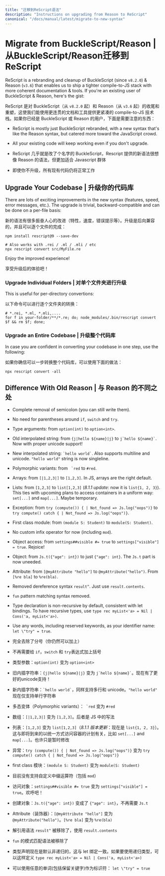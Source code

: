 ```yaml
---
title: "迁移到ReScript语法"
description: "Instructions on upgrading from Reason to ReScript"
canonical: "/docs/manual/latest/migrate-to-new-syntax"
---
```


# Migrate from BuckleScript/Reason | 从BuckleScript/Reason迁移到ReScript

ReScript is a rebranding and cleanup of BuckleScript (since `v8.2.0`) & Reason (`v3.6`) that enables us to ship a tighter compile-to-JS stack with more coherent documentation & tools. If you're an existing user of BuckleScript & Reason, here's the gist:

ReScript 是对 BuckleScript（从 `v8.2.0` 起）和 Reason（从 `v3.6` 起）的收尾和重塑，这使我们能使用更连贯的文档和工具提供更紧凑的 compile-to-JS 技术栈。如果你已经是 BuckleScript 或 Reason 的用户，下面是需要注意的东西：

- ReScript is mostly just BuckleScript rebranded, with a new syntax that's like the Reason syntax, but catered more toward the JavaScript crowd.
- All your existing code will keep working even if you don't upgrade.

- ReScript 几乎就是改了个名字的 BuckleScript，Rescript 提供的新语法很想像 Reason 的语法，但更加适合 Javascript 群体
- 即使你不升级，所有现有代码仍将正常工作


## Upgrade Your Codebase | 升级你的代码库

There are lots of exciting improvements in the new syntax (features, speed, error messages, etc.). The upgrade is trivial, backward-compatible and can be done on a per-file basis:

新的语法有很多振奋人心的改进（特性，速度，错误提示等）。升级是后向兼容的，并且可以逐个文件的完成：

```
npm install rescript@9 --save-dev

# Also works with .rei / .ml / .mli / etc
npx rescript convert src/MyFile.re
```

Enjoy the improved experience!

享受升级后的体验吧！

### Upgrade Individual Folders | 对单个文件夹进行升级

This is useful for per-directory convertions:

以下命令可以进行逐个文件夹的转换：

```console
# *.rei, *.ml, *.mli,....
for f in your-folder/**/*.re; do; node_modules/.bin/rescript convert $f && rm $f; done;
```

### Upgrade an Entire Codebase | 升级整个代码库

In case you are confident in converting your codebase in one step, use the following:

如果你确信可以一步转换整个代码库，可以使用下面的做法：

```
npx rescript convert -all
```

## Difference With Old Reason | 与 Reason 的不同之处

- Complete removal of semicolon (you can still write them).
- No need for parentheses around `if`, `switch` and `try`.
- Type arguments: from `option(int)` to `option<int>`.
- Old interpolated string: from `{j|hello ${name}|j}` to `` j`hello ${name}` ``. Now with proper unicode support!
- New interpolated string: `` `hello world` ``. Also supports multiline and unicode. `"hello world"` string is now singleline.
- Polymorphic variants: from `` `red`` to `#red`.
- Arrays: from `[|1,2,3|]` to `[1,2,3]`. In JS, arrays are the right default.
- Lists: from `[1,2,3]` to `list[1,2,3]` (_8.1.1 update_: now it is `list{1, 2, 3}`). This ties with upcoming plans to access containers in a uniform way: `set[...]` and `map[...]`. Maybe temporary.
- Exception: from `try (compute()) { | Not_found => Js.log("oops")}` to `try compute() catch { | Not_found => Js.log("oops")}`.
- First class module: from `(module S: Student)` to `module(S: Student)`.
- No custom infix operator for now (including `mod`).
- Object access: from `settings##visible #= true` to `settings["visible"] = true`. Rejoice!
- Object: from `Js.t({"age": int})` to just `{"age": int}`. The `Js.t` part is now uneeded.
- Attribute: from `[@myAttribute "hello"]` to `@myAttribute("hello")`. From `[%re bla]` to `%re(bla)`.
- Removed dereference syntax `result^`. Just use `result.contents`.
- `fun` pattern matching syntax removed.
- Type declaration is non-recursive by default, consistent with let bindings. To have recursive types, use `type rec myList<'a> = Nil | Cons('a, myList<'a>)`.
- Use any words, including reserved keywords, as your identifier name: `let \"try" = true`.


- 完全去除了分号（你仍然可以加上）
- 不再需要给 `if`，`switch` 和 `try`表达式加上括号
- 类型参数：`option(int)` 变为 `option<int>`
- 旧内插字符串：`{j|hello ${name}|j}` 变为 `` j`hello ${name}` ``。现在有了更好的unicode支持！
- 新内插字符串：`` `hello world` ``，同样支持多行和 unicode。`"hello world"` 现在仅支持单行字符串
- 多态变体（Polymorphic variants）：`` `red`` 变为 `#red`
- 数组：`[|1,2,3|]` 变为 `[1,2,3]`。后者是 JS 中的写法
- 列表：`[1,2,3]` 变为 `list[1,2,3]`（_8.1.1 版本更新_：现在是 `list{1, 2, 3}`）。这与即将到来的以统一方式访问容器的计划有关，比如 `set[...]` and `map[...]`。也许只是暂时修改
- 异常：`try (compute()) { | Not_found => Js.log("oops")}` 变为 `try compute() catch { | Not_found => Js.log("oops")}`
- first class 模块：`(module S: Student)` 变为 `module(S: Student)`
- 目前没有支持自定义中缀运算符（包括 `mod`）
- 访问对象：`settings##visible #= true` 变为 `settings["visible"] = true`。欢呼吧！
- 创建对象：`Js.t({"age": int})` 变成了 `{"age": int}`，不再需要 `Js.t`
- Attribute（装饰器）：`[@myAttribute "hello"]` 变为 `@myAttribute("hello")`。`[%re bla]` 变为 `%re(bla)`
- 解引用语法 `result^` 被移除了，使用 `result.contents`
- `fun` 的模式匹配语法被移除了
- 类型声明现在是默认非递归的，这与 let 绑定一致。如果要使用递归类型，可以这样定义 `type rec myList<'a> = Nil | Cons('a, myList<'a>)`
- 可以使用任意的单词(包括保留关键字)作为标识符： `let \"try" = true`
